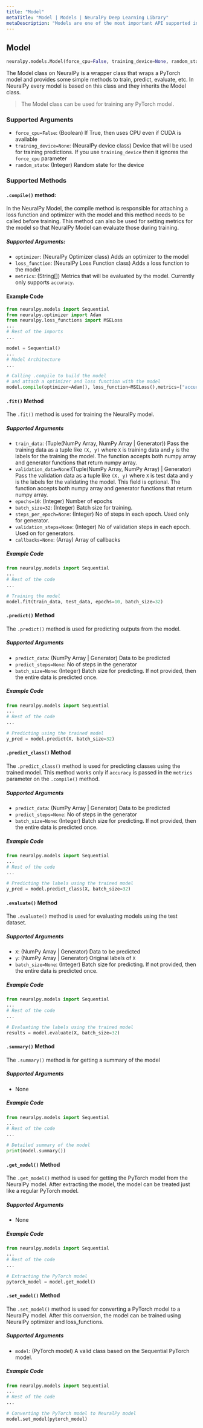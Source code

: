 ```yaml
---
title: "Model"
metaTitle: "Model | Models | NeuralPy Deep Learning Library"
metaDescription: "Models are one of the most important API supported in NeuralPy. Models are used for create, training, predicting and evaluating models."
---
```


## Model

```python
neuralpy.models.Model(force_cpu=False, training_device=None, random_state=None)
```

The Model class on NeuralPy is a wrapper class that wraps a PyTorch model and provides some simple methods to train, predict, evaluate, etc. In NeuralPy every model is based on this class and they inherits the Model class.

>  The Model class can be used for training any PyTorch model.

### Supported Arguments

- `force_cpu=False`: (Boolean) If True, then uses CPU even if CUDA is available
- `training_device=None`: (NeuralPy device class) Device that will be used for training predictions. If you use `training_device` then it ignores the `force_cpu` parameter
- `random_state`: (Integer) Random state for the device

### Supported Methods

#### `.compile()` method:

In the NeuralPy Model, the compile method is responsible for attaching a loss function and optimizer with the model and this method needs to be called before training. This method can also be used for setting metrics for the model so that NeuralPy Model can evaluate those during training.


##### Supported Arguments:

- `optimizer`: (NeuralPy Optimizer class) Adds an optimizer to the model
- `loss_function`: (NeuralPy Loss Function class) Adds a loss function to the model
- `metrics`: (String[]) Metrics that will be evaluated by the model. Currently only supports `accuracy`. 

#### Example Code

```python
from neuralpy.models import Sequential
from neuralpy.optimizer import Adam
from neuralpy.loss_functions import MSELoss
...
# Rest of the imports
...

model = Sequential()
...
# Model Architecture
...

# Calling .compile to build the model 
# and attach a optimizer and loss function with the model
model.compile(optimizer=Adam(), loss_function=MSELoss(),metrics=["accuracy"])
```

#### `.fit()` Method	

The `.fit()` method is used for training the NeuralPy model. 

##### Supported Arguments

- `train_data`: (Tuple(NumPy Array, NumPy Array | Generator)) Pass the training data as a tuple like `(X, y)` where `X` is training data and `y` is the labels for the training the model. The function accepts both numpy array and generator functions that return numpy array.
- `validation_data=None`:(Tuple(NumPy Array, NumPy Array) | Generator) Pass the validation data as a tuple like `(X, y)` where `X` is test data and `y` is the labels for the validating the model. This field is optional. The function accepts both numpy array and generator functions that return numpy array.
- `epochs=10`: (Integer) Number of epochs
- `batch_size=32`: (Integer) Batch size for training.
- `steps_per_epoch=None`: (Integer) No of steps in each epoch. Used only for generator.
- `validation_steps=None`: (Integer) No of validation steps in each epoch. Used on for generators.
- `callbacks=None`: (Array) Array of callbacks 

##### Example Code

```python
from neuralpy.models import Sequential
...
# Rest of the code
...

# Training the model
model.fit(train_data, test_data, epochs=10, batch_size=32)
```

#### `.predict()` Method

The `.predict()` method is used for predicting outputs from the model.

##### Supported Arguments

- `predict_data`: (NumPy Array | Generator) Data to be predicted
- `predict_steps=None`: No of steps in the generator
- `batch_size=None`: (Integer) Batch size for predicting. If not provided, then the entire data is predicted once.

##### Example Code

```python
from neuralpy.models import Sequential
...
# Rest of the code
...

# Predicting using the trained model
y_pred = model.predict(X, batch_size=32)
```

#### `.predict_class()` Method

The `.predict_class()` method is used for predicting classes using the trained model. This method works only if `accuracy` is passed in the `metrics` parameter on the `.compile()` method.

##### Supported Arguments

- `predict_data`: (NumPy Array | Generator) Data to be predicted
- `predict_steps=None`: No of steps in the generator
- `batch_size=None`: (Integer) Batch size for predicting. If not provided, then the entire data is predicted once.

##### Example Code

```python
from neuralpy.models import Sequential
...
# Rest of the code
...

# Predicting the labels using the trained model
y_pred = model.predict_class(X, batch_size=32)
```


#### `.evaluate()` Method

The `.evaluate()` method is used for evaluating models using the test dataset.

##### Supported Arguments

- `X`: (NumPy Array | Generator) Data to be predicted
- `y`: (NumPy Array | Generator) Original labels of `X`
- `batch_size=None`: (Integer) Batch size for predicting. If not provided, then the entire data is predicted once.

##### Example Code

```python
from neuralpy.models import Sequential
...
# Rest of the code
...

# Evaluating the labels using the trained model
results = model.evaluate(X, batch_size=32)
```


#### `.summary()` Method

The `.summary()` method is for getting a summary of the model

##### Supported Arguments

- None

##### Example Code

```python
from neuralpy.models import Sequential
...
# Rest of the code
...

# Detailed summary of the model
print(model.summary())
```


#### `.get_model()` Method

The `.get_model()` method is used for getting the PyTorch model from the NeuralPy model. After extracting the model, the model can be treated just like a regular PyTorch model. 

##### Supported Arguments

- None

##### Example Code

```python
from neuralpy.models import Sequential
...
# Rest of the code
...

# Extracting the PyTorch model
pytorch_model = model.get_model()
```


#### `.set_model()` Method

The `.set_model()` method is used for converting a PyTorch model to a NeuralPy model. After this conversion, the model can be trained using NeuralPy optimizer and loss_functions.

##### Supported Arguments

- `model`: (PyTorch model) A valid class based on the Sequential PyTorch model.

##### Example Code

```python
from neuralpy.models import Sequential
...
# Rest of the code
...

# Converting the PyTorch model to NeuralPy model
model.set_model(pytorch_model)
```